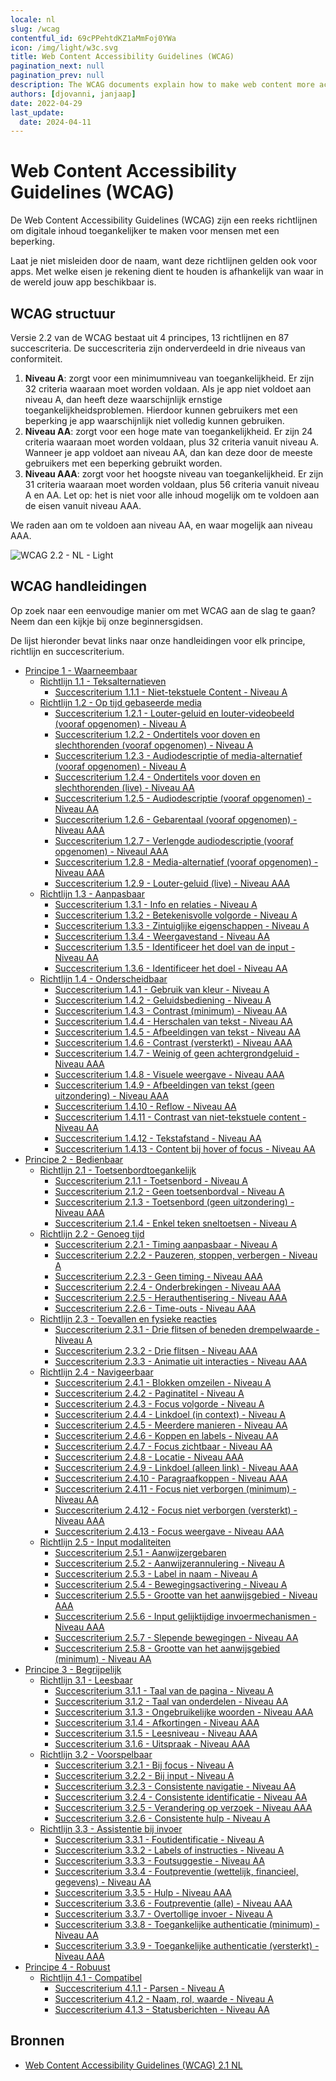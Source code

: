 ```yaml
---
locale: nl
slug: /wcag
contentful_id: 69cPPehtdKZ1aMmFoj0YWa
icon: /img/light/w3c.svg
title: Web Content Accessibility Guidelines (WCAG)
pagination_next: null
pagination_prev: null
description: The WCAG documents explain how to make web content more accessible to people with disabilities.
authors: [djovanni, janjaap]
date: 2022-04-29
last_update:
  date: 2024-04-11
---
```


# Web Content Accessibility Guidelines (WCAG)

De Web Content Accessibility Guidelines (WCAG) zijn een reeks richtlijnen om digitale inhoud toegankelijker te maken voor mensen met een beperking.

Laat je niet misleiden door de naam, want deze richtlijnen gelden ook voor apps. Met welke eisen je rekening dient te houden is afhankelijk van waar in de wereld jouw app beschikbaar is.

<LinkList title="List of international standards" isHighlighted={true}>
  <LinkListItem url="/nl/richtlijnen/en-301-549" title="EN 301 549 overzicht" pageTitle="EN 301 549" shortDescription="EN 301 549 is de Europese norm die eisen beschrijft waaraan apps moeten voldoen om toegankelijk te zijn." icon="/img/light/eu-flag.svg" iconAlt="De vlag van de Europese Unie"/>
  <LinkListItem url="/nl/richtlijnen/section-508" title="Section 508 overzicht" pageTitle="Section 508" shortDescription="Sectie 508 vereist dat federale agentschappen van de Verenigde Staten hun apps voor iedereen toegankelijk maken." icon="/img/light/us-flag.svg" iconAlt="De vlag van de Verenigde Staten van Amerika"/>
</LinkList>

## WCAG structuur

Versie 2.2 van de WCAG bestaat uit 4 principes, 13 richtlijnen en 87 succescriteria. De succescriteria zijn onderverdeeld in drie niveaus van conformiteit.

1. **Niveau A**: zorgt voor een minimumniveau van toegankelijkheid. Er zijn 32 criteria waaraan moet worden voldaan. Als je app niet voldoet aan niveau A, dan heeft deze waarschijnlijk ernstige toegankelijkheidsproblemen. Hierdoor kunnen gebruikers met een beperking je app waarschijnlijk niet volledig kunnen gebruiken.
2. **Niveau AA**: zorgt voor een hoge mate van toegankelijkheid. Er zijn 24 criteria waaraan moet worden voldaan, plus 32 criteria vanuit niveau A. Wanneer je app voldoet aan niveau AA, dan kan deze door de meeste gebruikers met een beperking gebruikt worden.
3. **Niveau AAA**: zorgt voor het hoogste niveau van toegankelijkheid. Er zijn 31 criteria waaraan moet worden voldaan, plus 56 criteria vanuit niveau A en AA. Let op: het is niet voor alle inhoud mogelijk om te voldoen aan de eisen vanuit niveau AAA.

We raden aan om te voldoen aan niveau AA, en waar mogelijk aan niveau AAA.

<Image src="/img/light/WCAG 2.2 - NL - Light.svg" dark="/img/dark/WCAG 2.2 - NL - Dark.svg" alt="WCAG 2.2 - NL - Light"/>

## WCAG handleidingen

Op zoek naar een eenvoudige manier om met WCAG aan de slag te gaan? Neem dan een kijkje bij onze beginnersgidsen.

<LinkList title="WCAG Beginners Link List" isHighlighted={true}>
  <LinkListItem url="/nl/richtlijnen/wcag-beginners-gids" title="WCAG beginnersgids" pageTitle="WCAG beginnersgids" shortDescription="Voor het eerst aan de slag met WCAG? Start hier." icon="/img/light/Ontwikkeling.svg" iconAlt="Ontwikkeling"/>
  <LinkListItem url="/nl/richtlijnen/beginnersgids-toegankelijkheid-testen" title="Beginnersgids toegankelijkheid testen" pageTitle="Beginnersgids toegankelijkheid testen" shortDescription="Hoe test je zelf of je app toegankelijk is?" icon="/img/light/features.svg" iconAlt="Features icon"/>
  <LinkListItem url="/nl/handboek" title="Handboek app toegankelijkheid" pageTitle="Handboek app toegankelijkheid" shortDescription="Ons handboek is ontworpen om jou op eenvoudige wijze de basisprincipes van app toegankelijkheid te leren." icon="/img/light/handbook.svg" iconAlt="Handboek icoontje"/>
</LinkList>

De lijst hieronder bevat links naar onze handleidingen voor elk principe, richtlijn en succescriterium.

- [Principe 1 - Waarneembaar](/nl/richtlijnen/wcag/principe-1)
    - [Richtlijn 1.1 - Teksalternatieven](/nl/richtlijnen/wcag/richtlijn-1-1)
        - [Succescriterium 1.1.1 - Niet-tekstuele Content - Niveau A](/nl/richtlijnen/wcag/succescriterium-1-1-1)
    - [Richtlijn 1.2 - Op tijd gebaseerde media](/nl/richtlijnen/wcag/richtlijn-1-2)
        - [Succescriterium 1.2.1 - Louter-geluid en louter-videobeeld (vooraf opgenomen) - Niveau A](/nl/richtlijnen/wcag/succescriterium-1-2-1)
        - [Succescriterium 1.2.2 - Ondertitels voor doven en slechthorenden (vooraf opgenomen) - Niveau A](/nl/richtlijnen/wcag/succescriterium-1-2-2)
        - [Succescriterium 1.2.3 - Audiodescriptie of media-alternatief (vooraf opgenomen) - Niveau A](/nl/richtlijnen/wcag/succescriterium-1-2-3)
        - [Succescriterium 1.2.4 - Ondertitels voor doven en slechthorenden (live) - Niveau AA](/nl/richtlijnen/wcag/succescriterium-1-2-4)
        - [Succescriterium 1.2.5 - Audiodescriptie (vooraf opgenomen) - Niveau AA](/nl/richtlijnen/wcag/succescriterium-1-2-5)
        - [Succescriterium 1.2.6 - Gebarentaal (vooraf opgenomen) - Niveau AAA](/nl/richtlijnen/wcag/succescriterium-1-2-6)
        - [Succescriterium 1.2.7 - Verlengde audiodescriptie (vooraf opgenomen) - Niveaul AAA](/nl/richtlijnen/wcag/succescriterium-1-2-7)
        - [Succescriterium 1.2.8 - Media-alternatief (vooraf opgenomen) - Niveau AAA](/nl/richtlijnen/wcag/succescriterium-1-2-8)
        - [Succescriterium 1.2.9 - Louter-geluid (live) - Niveau AAA](/nl/richtlijnen/wcag/succescriterium-1-2-9)
    - [Richtlijn 1.3 - Aanpasbaar](/nl/richtlijnen/wcag/richtlijn-1-3)
        - [Succescriterium 1.3.1 - Info en relaties - Niveau A](/nl/richtlijnen/wcag/succescriterium-1-3-1)
        - [Succescriterium 1.3.2 - Betekenisvolle volgorde - Niveau A](/nl/richtlijnen/wcag/succescriterium-1-3-2)
        - [Succescriterium 1.3.3 - Zintuiglijke eigenschappen - Niveau A](/nl/richtlijnen/wcag/succescriterium-1-3-3)
        - [Succescriterium 1.3.4 - Weergavestand - Niveau AA](/nl/richtlijnen/wcag/succescriterium-1-3-4)
        - [Succescriterium 1.3.5 - Identificeer het doel van de input - Niveau AA](/nl/richtlijnen/wcag/succescriterium-1-3-5)
        - [Succescriterium 1.3.6 - Identificeer het doel - Niveau AA](/nl/richtlijnen/wcag/succescriterium-1-3-6)
    - [Richtlijn 1.4 - Onderscheidbaar](/nl/richtlijnen/wcag/richtlijn-1-4)
        - [Succescriterium 1.4.1 - Gebruik van kleur - Niveau A](/nl/richtlijnen/wcag/succescriterium-1-4-1)
        - [Succescriterium 1.4.2 - Geluidsbediening -  Niveau A](/nl/richtlijnen/wcag/succescriterium-1-4-2)
        - [Succescriterium 1.4.3 - Contrast (minimum) - Niveau AA](/nl/richtlijnen/wcag/succescriterium-1-4-3)
        - [Succescriterium 1.4.4 - Herschalen van tekst - Niveau AA](/nl/richtlijnen/wcag/succescriterium-1-4-4)
        - [Succescriterium 1.4.5 - Afbeeldingen van tekst - Niveau AA](/nl/richtlijnen/wcag/succescriterium-1-4-5)
        - [Succescriterium 1.4.6 - Contrast (versterkt) - Niveau AAA](/nl/richtlijnen/wcag/succescriterium-1-4-6)
        - [Succescriterium 1.4.7 - Weinig of geen achtergrondgeluid - Niveau AAA](/nl/richtlijnen/wcag/succescriterium-1-4-7)
        - [Succescriterium 1.4.8 - Visuele weergave  - Niveau  AAA](/nl/richtlijnen/wcag/succescriterium-1-4-8)
        - [Succescriterium 1.4.9 - Afbeeldingen van tekst (geen uitzondering) - Niveau AAA](/nl/richtlijnen/wcag/succescriterium-1-4-9)
        - [Succescriterium 1.4.10 - Reflow - Niveau AA](/nl/richtlijnen/wcag/succescriterium-1-4-10)
        - [Succescriterium 1.4.11 - Contrast van niet-tekstuele content - Niveau AA](/nl/richtlijnen/wcag/succescriterium-1-4-11)
        - [Succescriterium 1.4.12 - Tekstafstand - Niveau AA](/nl/richtlijnen/wcag/succescriterium-1-4-12)
        - [Succescriterium 1.4.13 - Content bij hover of focus - Niveau AA](/nl/richtlijnen/wcag/succescriterium-1-4-13)
- [Principe 2 - Bedienbaar](/nl/richtlijnen/wcag/principe-2)
    - [Richtlijn 2.1 - Toetsenbordtoegankelijk](/nl/richtlijnen/wcag/richtlijn-2-1)
        - [Succescriterium 2.1.1 - Toetsenbord - Niveau A](/nl/richtlijnen/wcag/succescriterium-2-1-1)
        - [Succescriterium 2.1.2 - Geen toetsenbordval - Niveau A](/nl/richtlijnen/wcag/succescriterium-2-1-2)
        - [Succescriterium 2.1.3 - Toetsenbord (geen uitzondering) - Niveau AAA](/nl/richtlijnen/wcag/succescriterium-2-1-3)
        - [Succescriterium 2.1.4 - Enkel teken sneltoetsen - Niveau A](/nl/richtlijnen/wcag/succescriterium-2-1-4)
    - [Richtlijn 2.2 - Genoeg tijd](/nl/richtlijnen/wcag/richtlijn-2-2)
        - [Succescriterium 2.2.1 - Timing aanpasbaar - Niveau A](/nl/richtlijnen/wcag/succescriterium-2-2-1)
        - [Succescriterium 2.2.2 - Pauzeren, stoppen, verbergen - Niveau A](/nl/richtlijnen/wcag/succescriterium-2-2-2)
        - [Succescriterium 2.2.3 - Geen timing - Niveau AAA](/nl/richtlijnen/wcag/succescriterium-2-2-3)
        - [Succescriterium 2.2.4 - Onderbrekingen - Niveau AAA](/nl/richtlijnen/wcag/succescriterium-2-2-4)
        - [Succescriterium 2.2.5 - Herauthentisering - Niveau AAA](/nl/richtlijnen/wcag/succescriterium-2-2-5)
        - [Succescriterium 2.2.6 - Time-outs - Niveau AAA](/nl/richtlijnen/wcag/succescriterium-2-2-6)
    - [Richtlijn 2.3 - Toevallen en fysieke reacties](/nl/richtlijnen/wcag/richtlijn-2-3)
        - [Succescriterium 2.3.1 - Drie flitsen of beneden drempelwaarde - Niveau A](/nl/richtlijnen/wcag/succescriterium-2-3-1)
        - [Succescriterium 2.3.2 - Drie flitsen - Niveau AAA](/nl/richtlijnen/wcag/succescriterium-2-3-2)
        - [Succescriterium 2.3.3 - Animatie uit interacties - Niveau AAA](/nl/richtlijnen/wcag/succescriterium-2-3-3)
    - [Richtlijn 2.4 - Navigeerbaar](/nl/richtlijnen/wcag/richtlijn-2-4)
        - [Succescriterium 2.4.1 - Blokken omzeilen - Niveau A](/nl/richtlijnen/wcag/succescriterium-2-4-1)
        - [Succescriterium 2.4.2 - Paginatitel - Niveau A](/nl/richtlijnen/wcag/succescriterium-2-4-2)
        - [Succescriterium 2.4.3 - Focus volgorde - Niveau A](/nl/richtlijnen/wcag/succescriterium-2-4-3)
        - [Succescriterium 2.4.4 - Linkdoel (in context) - Niveau  A](/nl/richtlijnen/wcag/succescriterium-2-4-4)
        - [Succescriterium 2.4.5 - Meerdere manieren - Niveau AA](/nl/richtlijnen/wcag/succescriterium-2-4-5)
        - [Succescriterium 2.4.6 - Koppen en labels - Niveau AA](/nl/richtlijnen/wcag/succescriterium-2-4-6)
        - [Succescriterium 2.4.7 - Focus zichtbaar - Niveau AA](/nl/richtlijnen/wcag/succescriterium-2-4-7)
        - [Succescriterium 2.4.8 - Locatie - Niveau AAA](/nl/richtlijnen/wcag/succescriterium-2-4-8)
        - [Succescriterium 2.4.9 - Linkdoel (alleen link) - Niveau  AAA](/nl/richtlijnen/wcag/succescriterium-2-4-9)
        - [Succescriterium 2.4.10 - Paragraafkoppen - Niveau AAA](/nl/richtlijnen/wcag/succescriterium-2-4-10)
        - [Succescriterium 2.4.11 - Focus niet verborgen (minimum) - Niveau AA](/nl/richtlijnen/wcag/succescriterium-2-4-11)
        - [Succescriterium 2.4.12 - Focus niet verborgen (versterkt) - Niveau AAA](/nl/richtlijnen/wcag/succescriterium-2-4-12)
        - [Succescriterium 2.4.13 - Focus weergave - Niveau AAA](/nl/richtlijnen/wcag/succescriterium-2-4-13)
    - [Richtlijn 2.5 - Input modaliteiten](/nl/richtlijnen/wcag/richtlijn-2-5)
        - [Succescriterium 2.5.1 - Aanwijzergebaren](/nl/richtlijnen/wcag/succescriterium-2-5-1)
        - [Succescriterium 2.5.2 - Aanwijzerannulering - Niveau A](/nl/richtlijnen/wcag/succescriterium-2-5-2)
        - [Succescriterium 2.5.3 - Label in naam - Niveau A](/nl/richtlijnen/wcag/succescriterium-2-5-3)
        - [Succescriterium 2.5.4 - Bewegingsactivering - Niveau A](/nl/richtlijnen/wcag/succescriterium-2-5-4)
        - [Succescriterium 2.5.5 - Grootte van het aanwijsgebied - Niveau AAA](/nl/richtlijnen/wcag/succescriterium-2-5-5)
        - [Succescriterium 2.5.6 - Input gelijktijdige invoermechanismen - Niveau AAA](/nl/richtlijnen/wcag/succescriterium-2-5-6)
        - [Succescriterium 2.5.7 - Slepende bewegingen - Niveau AA](/nl/richtlijnen/wcag/succescriterium-2-5-7)
        - [Succescriterium 2.5.8 - Grootte van het aanwijsgebied (minimum) - Niveau AA](/nl/richtlijnen/wcag/succescriterium-2-5-8)
- [Principe 3 - Begrijpelijk](/nl/richtlijnen/wcag/principe-3)
    - [Richtlijn 3.1 - Leesbaar](/nl/richtlijnen/wcag/richtlijn-3-1)
        - [Succescriterium 3.1.1 - Taal van de pagina - Niveau A](/nl/richtlijnen/wcag/succescriterium-3-1-1)
        - [Succescriterium 3.1.2 - Taal van onderdelen - Niveau AA](/nl/richtlijnen/wcag/succescriterium-3-1-2)
        - [Succescriterium 3.1.3 - Ongebruikelijke woorden - Niveau AAA](/nl/richtlijnen/wcag/succescriterium-3-1-3)
        - [Succescriterium 3.1.4 - Afkortingen - Niveau AAA](/nl/richtlijnen/wcag/succescriterium-3-1-4)
        - [Succescriterium 3.1.5 - Leesniveau - Niveau AAA](/nl/richtlijnen/wcag/succescriterium-3-1-5)
        - [Succescriterium 3.1.6 - Uitspraak - Niveau  AAA](/nl/richtlijnen/wcag/succescriterium-3-1-6)
    - [Richtlijn 3.2 - Voorspelbaar](/nl/richtlijnen/wcag/richtlijn-3-2)
        - [Succescriterium 3.2.1 - Bij focus - Niveau A](/nl/richtlijnen/wcag/succescriterium-3-2-1)
        - [Succescriterium 3.2.2 - Bij input - Niveau A](/nl/richtlijnen/wcag/succescriterium-3-2-2)
        - [Succescriterium 3.2.3 - Consistente navigatie - Niveau AA](/nl/richtlijnen/wcag/succescriterium-3-2-3)
        - [Succescriterium 3.2.4 - Consistente identificatie - Niveau AA](/nl/richtlijnen/wcag/succescriterium-3-2-4)
        - [Succescriterium 3.2.5 - Verandering op verzoek - Niveau AAA](/nl/richtlijnen/wcag/succescriterium-3-2-5)
        - [Succescriterium 3.2.6 - Consistente hulp - Niveau A](/nl/richtlijnen/wcag/succescriterium-3-2-6)
    - [Richtlijn 3.3 - Assistentie bij invoer](/nl/richtlijnen/wcag/richtlijn-3-3)
        - [Succescriterium 3.3.1 - Foutidentificatie - Niveau A](/nl/richtlijnen/wcag/succescriterium-3-3-1)
        - [Succescriterium 3.3.2 - Labels of instructies - Niveau A](/nl/richtlijnen/wcag/succescriterium-3-3-2)
        - [Succescriterium 3.3.3 - Foutsuggestie - Niveau AA](/nl/richtlijnen/wcag/succescriterium-3-3-3)
        - [Succescriterium 3.3.4 - Foutpreventie (wettelijk, financieel, gegevens) - Niveau AA](/nl/richtlijnen/wcag/succescriterium-3-3-4)
        - [Succescriterium 3.3.5 - Hulp - Niveau AAA](/nl/richtlijnen/wcag/succescriterium-3-3-5)
        - [Succescriterium 3.3.6 - Foutpreventie (alle) - Niveau AAA](/nl/richtlijnen/wcag/succescriterium-3-3-6)
        - [Succescriterium 3.3.7 - Overtollige invoer - Niveau A](/nl/richtlijnen/wcag/succescriterium-3-3-7)
        - [Succescriterium 3.3.8 - Toegankelijke authenticatie (minimum) - Niveau AA](/nl/richtlijnen/wcag/succescriterium-3-3-8)
        - [Succescriterium 3.3.9 - Toegankelijke authenticatie (versterkt) - Niveau AAA](/nl/richtlijnen/wcag/succescriterium-3-3-9)
- [Principe 4 - Robuust](/nl/richtlijnen/wcag/principe-4)
    - [Richtlijn 4.1 - Compatibel](/nl/richtlijnen/wcag/richtlijn-4-1)
        - [Succescriterium 4.1.1 - Parsen - Niveau A](/nl/richtlijnen/wcag/succescriterium-4-1-1)
        - [Succescriterium 4.1.2 - Naam, rol, waarde - Niveau A](/nl/richtlijnen/wcag/succescriterium-4-1-2)
        - [Succescriterium 4.1.3 - Statusberichten - Niveau AA](/nl/richtlijnen/wcag/succescriterium-4-1-3)

## Bronnen

- [Web Content Accessibility Guidelines (WCAG) 2.1 NL](https://www.w3.org/Translations/WCAG21-nl/)

